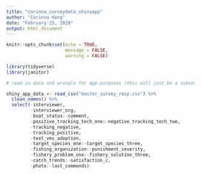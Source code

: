 ```yaml
---
title: "corinna_surveydata_shinyapp"
author: "Corinna Hong"
date: "February 25, 2020"
output: html_document
---
```


```r
knitr::opts_chunk$set(echo = TRUE, 
                      message = FALSE,
                      warning = FALSE)
```


```r

library(tidyverse)
library(janitor)

```


```r

# read in data and wrangle for app purposes (this will just be a subset of original survey responses)

shiny_app_data <- read_csv("master_survey_resp.csv") %>%
  clean_names() %>% 
  select(-interviewer,
         -interviewer_org,
         -boat_status:-comment,
         -positive_tracking_tech_one:-negative_tracking_tech_two,
         -tracking_negative,
         -tracking_positive,
         -text_vms_adoption,
         -target_species_one:-target_species_three,
         -fishing_organization:-punishment_severity,
         -fishery_problem_one:-fishery_solution_three,
         -catch_trends:-satisfaction_c,
         -photo:-last_commends)


```

